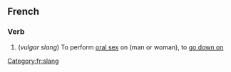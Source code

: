 ==French==
===Verb===
# (''vulgar slang'') To perform [[oral sex]] on (man or woman), to [[go down on]]
[[Category:fr:slang]]